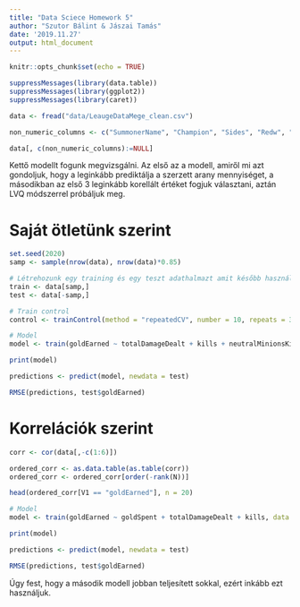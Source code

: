 ```yaml
---
title: "Data Sciece Homework 5"
author: "Szutor Bálint & Jászai Tamás"
date: '2019.11.27'
output: html_document
---
```


```r
knitr::opts_chunk$set(echo = TRUE)
```


```r
suppressMessages(library(data.table))
suppressMessages(library(ggplot2))
suppressMessages(library(caret))

data <- fread("data/LeaugeDataMege_clean.csv")

non_numeric_columns <- c("SummonerName", "Champion", "Sides", "Redw", "item0", "item1", "item2", "item3", "item4", "item5", "item6", "playerScore1", "playerScore2", "playerScore3", "playerScore4", "playerScore5", "playerScore6", "playerScore7", "playerScore8", "playerScore9", "combatPlayerScore", "totalPlayerScore", "firstBloodAssist", "objectivePlayerScore", "totalScoreRank", "playerScore0", "sightWardsBoughtInGame", "unrealKills", "participantId", "perkSubStyle", "perkPrimaryStyle", "champLevel", "firstInhibitorAssist", "firstInhibitorKill", "firstBloodKill", "firstTowerAssist", "firstTowerKill", "quadraKills", "pentaKills")

data[, c(non_numeric_columns):=NULL]
```

Kettő modellt fogunk megvizsgálni. Az első az a modell, amiről mi azt gondoljuk, hogy a leginkább prediktálja a szerzett arany mennyiséget, a másodikban az első 3 leginkább korellált értéket fogjuk választani, aztán LVQ módszerrel próbáljuk meg.

# Saját ötletünk szerint
```r
set.seed(2020)
samp <- sample(nrow(data), nrow(data)*0.85)

# Létrehozunk egy training és egy teszt adathalmazt amit később használni tudunk
train <- data[samp,]
test <- data[-samp,]

# Train control
control <- trainControl(method = "repeatedCV", number = 10, repeats = 3)

# Model
model <- train(goldEarned ~ totalDamageDealt + kills + neutralMinionsKilled, data = train, method = "lm", trControl = control)

print(model)

predictions <- predict(model, newdata = test)

RMSE(predictions, test$goldEarned)
```

# Korrelációk szerint
```r
corr <- cor(data[,-c(1:6)])

ordered_corr <- as.data.table(as.table(corr))
ordered_corr <- ordered_corr[order(-rank(N))]

head(ordered_corr[V1 == "goldEarned"], n = 20)

# Model
model <- train(goldEarned ~ goldSpent + totalDamageDealt + kills, data = train, method = "lm", trControl = control)

print(model)

predictions <- predict(model, newdata = test)

RMSE(predictions, test$goldEarned)
```

Úgy fest, hogy a második modell jobban teljesített sokkal, ezért inkább ezt használjuk.